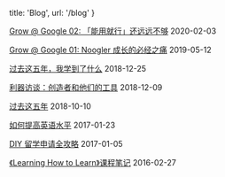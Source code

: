 
  title: 'Blog',
  url: '/blog'
}


[Grow @ Google 02: 「能用就行」还远远不够](/posts/grow-at-google-02) <time>2020-02-03</time>

[Grow @ Google 01: Noogler 成长的必经之痛](/posts/noogler-learning-effective-engineer) <time>2019-05-12</time>

[过去这五年，我学到了什么](/posts/five-year-learning-2013-2018) <time>2018-12-25</time>

[利器访谈：创造者和他们的工具](/posts/liqi-interview) <time>2018-12-09</time>

[过去这五年](/posts/five-year-summary-2013-2018) <time>2018-10-10</time>

[如何提高英语水平](/posts/improve-english) <time>2017-01-23</time>

[DIY 留学申请全攻略](/posts/gradapply-diy) <time>2017-01-05</time>

[《Learning How to Learn》课程笔记](/posts/notes-learning-how-to-learn) <time>2016-02-27</time>